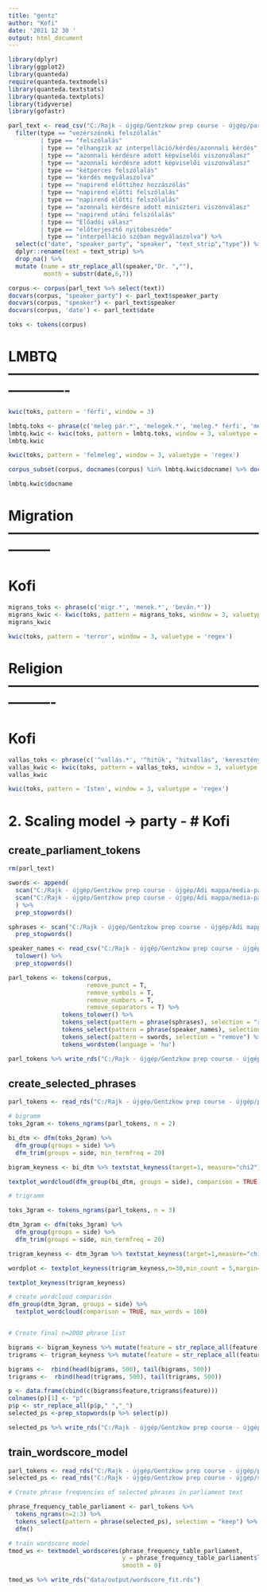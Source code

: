 ```yaml
---
title: "gentz"
author: "Kofi"
date: '2021 12 30 '
output: html_document
---
```


```r
library(dplyr)
library(ggplot2)
library(quanteda)
require(quanteda.textmodels)
library(quanteda.textstats)
library(quanteda.textplots)
library(tidyverse)
library(gofastr)
```


```r
parl_text <- read_csv("C:/Rajk - újgép/Gentzkow prep course - újgép/parlament_corpus/parlament_speech_2018-2020.csv") %>% 
  filter(type == "vezérszónoki felszólalás" 
         | type == "felszólalás" 
         | type == "elhangzik az interpelláció/kérdés/azonnali kérdés"
         | type == "azonnali kérdésre adott képviselői viszonválasz" 
         | type == "azonnali kérdésre adott képviselői viszonválasz"
         | type == "kétperces felszólalás" 
         | type == "kérdés megválaszolva" 
         | type == "napirend előttihez hozzászólás" 
         | type == "napirend előtti felszólalás" 
         | type == "napirend előtti felszólalás"
         | type == "azonnali kérdésre adott miniszteri viszonválasz"
         | type == "napirend utáni felszólalás" 
         | type == "Előadói válasz"
         | type == "előterjesztő nyitóbeszéde" 
         | type == "interpelláció szóban megválaszolva") %>%
  select(c("date", "speaker_party", "speaker", "text_strip","type")) %>%
  dplyr::rename(text = text_strip) %>% 
  drop_na() %>% 
  mutate (name = str_replace_all(speaker,"Dr. ",""),
          month = substr(date,6,7))
```

```r
corpus <- corpus(parl_text %>% select(text))
docvars(corpus, "speaker_party") <- parl_text$speaker_party
docvars(corpus, "speaker") <- parl_text$speaker
docvars(corpus, 'date') <- parl_text$date

toks <- tokens(corpus)
```



# LMBTQ -------------------------------------------------------------------

```r
kwic(toks, pattern = 'férfi', window = 3)

lmbtq.toks <- phrase(c('meleg pár.*', 'melegek.*', 'meleg.* férfi', 'meleg.* nő', 'lmbtq', 'homosz.*', 'homof.*'))
lmbtq.kwic <- kwic(toks, pattern = lmbtq.toks, window = 3, valuetype = 'regex')
lmbtq.kwic

kwic(toks, pattern = 'felmeleg', window = 3, valuetype = 'regex')

corpus_subset(corpus, docnames(corpus) %in% lmbtq.kwic$docname) %>% docvars()

lmbtq.kwic$docname
```


# Migration ---------------------------------------------------------------
#  Kofi

```r

migrans_toks <- phrase(c('migr.*', 'menek.*', 'beván.*'))
migrans_kwic <- kwic(toks, pattern = migrans_toks, window = 3, valuetype = 'regex')
migrans_kwic

kwic(toks, pattern = 'terror', window = 3, valuetype = 'regex')
```


# Religion ----------------------------------------------------------------
#  Kofi

```r

vallas_toks <- phrase(c('^vallás.*', '^hitük', "hitvallás", 'keresztény', "muszlim", "muzulmán", "zsidó", "katolikus", "^egyház", "református"))
vallas_kwic <- kwic(toks, pattern = vallas_toks, window = 3, valuetype = 'regex')
vallas_kwic

kwic(toks, pattern = 'Isten', window = 3, valuetype = 'regex')
```


# 2. Scaling model -> party - #  Kofi

## create_parliament_tokens

```r
rm(parl_text)

swords <- append(
  scan("C:/Rajk - újgép/Gentzkow prep course - újgép/Ádi mappa/media-parliament-scaling-main/data/stopwords/stopwords-hu.txt", what="", sep="\n"),
  scan("C:/Rajk - újgép/Gentzkow prep course - újgép/Ádi mappa/media-parliament-scaling-main/data/stopwords/stopwords-parliament.txt", what="", sep="\t")
  ) %>% 
  prep_stopwords()

sphrases <- scan("C:/Rajk - újgép/Gentzkow prep course - újgép/Ádi mappa/media-parliament-scaling-main/data/stopwords/stopphrases-parliament.txt", what="", sep="\t") %>% 
  prep_stopwords()

speaker_names <- read_csv("C:/Rajk - újgép/Gentzkow prep course - újgép/Ádi mappa/media-parliament-scaling-main/data/stopwords/representative_names_2018-2020.csv")$Név %>%
  tolower() %>% 
  prep_stopwords()

parl_tokens <- tokens(corpus, 
                      remove_punct = T,
                      remove_symbols = T,
                      remove_numbers = T,
                      remove_separators = T) %>% 
               tokens_tolower() %>% 
               tokens_select(pattern = phrase(sphrases), selection = "remove") %>% 
               tokens_select(pattern = phrase(speaker_names), selection = "remove") %>% 
               tokens_select(pattern = swords, selection = "remove") %>% 
               tokens_wordstem(language = 'hu')

parl_tokens %>% write_rds("C:/Rajk - újgép/Gentzkow prep course - újgép/parliament_tokens.rds")
```

## create_selected_phrases

```r
parl_tokens <- read_rds("C:/Rajk - újgép/Gentzkow prep course - újgép/parliament_tokens.rds")

# bigramm 
toks_2gram <- tokens_ngrams(parl_tokens, n = 2)

bi_dtm <- dfm(toks_2gram) %>%
  dfm_group(groups = side) %>%
  dfm_trim(groups = side, min_termfreq = 20) 

bigram_keyness <- bi_dtm %>% textstat_keyness(target=1, measure="chi2")

textplot_wordcloud(dfm_group(bi_dtm, groups = side), comparison = TRUE, max_words = 100)

# trigramm 

toks_3gram <- tokens_ngrams(parl_tokens, n = 3)

dtm_3gram <- dfm(toks_3gram) %>%
  dfm_group(groups = side) %>%
  dfm_trim(groups = side, min_termfreq = 20) 

trigram_keyness <- dtm_3gram %>% textstat_keyness(target=1,measure="chi2") 

wordplot <- textplot_keyness(trigram_keyness,n=30,min_count = 5,margin=0.15)

textplot_keyness(trigram_keyness)

# create wordcloud comparison
dfm_group(dtm_3gram, groups = side) %>% 
  textplot_wordcloud(comparison = TRUE, max_words = 100)


# Create final n=2000 phrase list

bigrams <- bigram_keyness %>% mutate(feature = str_replace_all(feature,"_"," "))
trigrams <- trigram_keyness %>% mutate(feature = str_replace_all(feature,"_"," "))

bigrams <-  rbind(head(bigrams, 500), tail(bigrams, 500))
trigrams <-  rbind(head(trigrams, 500), tail(trigrams, 500))

p <- data.frame(cbind(c(bigrams$feature,trigrams$feature)))
colnames(p)[1] <- "p"
p$p <- str_replace_all(p$p," ","_") 
selected_ps <-prep_stopwords(p %>% select(p))

selected_ps %>% write_rds("C:/Rajk - újgép/Gentzkow prep course - újgép/selected_phrases.rds")
```

## train_wordscore_model

```r
parl_tokens <- read_rds("C:/Rajk - újgép/Gentzkow prep course - újgép/parliament_tokens.rds")
selected_ps <- read_rds("C:/Rajk - újgép/Gentzkow prep course - újgép/selected_phrases.rds")

# Create phrase frequencies of selected phrases in parliament text

phrase_frequency_table_parliament <- parl_tokens %>%
  tokens_ngrams(n=2:3) %>%
  tokens_select(pattern = phrase(selected_ps), selection = "keep") %>% 
  dfm()

# train wordscore model
tmod_ws <- textmodel_wordscores(phrase_frequency_table_parliament, 
                                y = phrase_frequency_table_parliament$label,
                                smooth = 0)

tmod_ws %>% write_rds("data/output/wordscore_fit.rds")
```




















